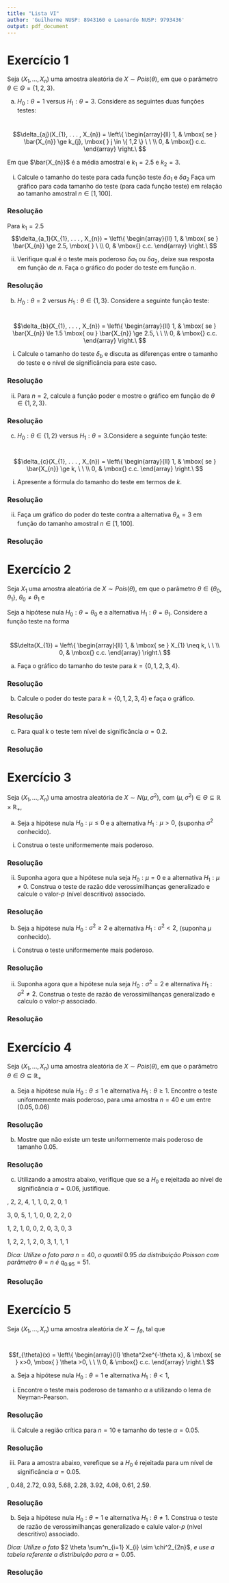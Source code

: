 ```yaml
---
title: "Lista VI"
author: 'Guilherme NUSP: 8943160 e Leonardo NUSP: 9793436'
output: pdf_document
---
```


# Exercício 1

Seja $(X_{1}, . . . , X_{n})$ uma amostra aleatória de $X \sim Pois(\theta)$, em que o parâmetro $\theta \in \Theta = \{ 1, 2, 3\}$.

a) $H_{0} : \theta = 1$ versus $H_{1} : \theta = 3$. Considere as seguintes duas funções testes:

\ $$\delta_{aj}(X_{1}, . . . , X_{n}) = \left\{ \begin{array}{ll}
1, & \mbox{ se } \bar{X_{n}} \ge k_{j}, \mbox{  } j \in \{ 1,2 \} \ \ 
\\
0, & \mbox{} c.c. \end{array} \right.\ $$

Em que $\bar{X_{n}}$ é a média amostral e $k_{1}=2.5$ e $k_{2}=3$.

(i) Calcule o tamanho do teste para cada função teste $\delta{a_1}$ e $\delta{a_2}$  Faça um gráfico para cada tamanho do teste (para cada função teste) em relação ao tamanho amostral $n \in [1, 100]$.

### Resolução

Para $k_{1}=2.5$
\ $$\delta_{a_1}(X_{1}, . . . , X_{n}) = \left\{ \begin{array}{ll}
1, & \mbox{ se } \bar{X_{n}} \ge 2.5, \mbox{  } \ 
\\
0, & \mbox{} c.c. \end{array} \right.\ $$



(ii) Verifique qual é o teste mais poderoso $\delta{a_1}$ ou $\delta{a_2}$, deixe sua resposta em função de $n$. Faça o gráfico do poder do teste em função $n$.

### Resolução

b) $H_{0} : \theta = 2$ versus $H_{1} : \theta \in \{1,3\}$. Considere a seguinte função teste:

\ $$\delta_{b}(X_{1}, . . . , X_{n}) = \left\{ \begin{array}{ll}
1, & \mbox{ se } \bar{X_{n}} \le 1.5 \mbox{ ou } \bar{X_{n}} \ge 2.5,  \ \ 
\\
0, & \mbox{} c.c. \end{array} \right.\ $$

(i) Calcule o tamanho do teste $\delta_{b}$ e discuta as diferenças entre o tamanho do teste e o nível de significância para este caso.

### Resolução

(ii) Para $n = 2$, calcule a função poder e mostre o gráfico em função de $\theta \in \{1, 2, 3\}$.

### Resolução

c) $H_{0} : \theta \in \{1,2\}$ versus $H_{1} : \theta = 3$.Considere a seguinte função teste:

\ $$\delta_{c}(X_{1}, . . . , X_{n}) = \left\{ \begin{array}{ll}
1, & \mbox{ se } \bar{X_{n}} \ge k,  \ \ 
\\
0, & \mbox{} c.c. \end{array} \right.\ $$

(i) Apresente a fórmula do tamanho do teste em termos de $k$.

### Resolução

(ii) Faça um gráfico do poder do teste contra a alternativa $\theta_{A} = 3$ em função do tamanho amostral $n \in[1, 100].$

### Resolução

# Exercício 2

Seja $X_{1}$ uma amostra aleatória de $X \sim Pois(\theta)$, em que o parâmetro $\theta \in \{\theta_{0}, \theta_{1} \}$, $\theta_{0} \neq \theta_{1}$ e

\centering
\begin{tabular}{l|c|c|c|c|c}
$X$ & 0    & 1    & 2    & 3    & 4    \\ \hline
$P_{\theta_{0}}$ & 0.02 & 0.03 & 0.05 & 0.85 & 0.05 \\ 
$P_{\theta_{1}}$ & 0.04 & 0.05 & 0.08 & 0.53 & 0.30
\end{tabular}
\flushleft

Seja a hipótese nula $H_{0} : \theta = \theta_{0}$ e a alternativa $H_{1} : \theta = \theta_{1}$. Considere a função teste na forma

\ $$\delta(X_{1}) = \left\{ \begin{array}{ll}
1, & \mbox{ se } X_{1} \neq k,  \ \ 
\\
0, & \mbox{} c.c. \end{array} \right.\ $$

a) Faça o gráfico do tamanho do teste para $k = \{0,1,2,3,4 \}$.

### Resolução

b) Calcule o poder do teste para $k = \{0,1,2,3,4 \}$ e faça o gráfico.

### Resolução

c) Para qual $k$ o teste tem nível de significância $\alpha = 0.2$.

### Resolução

# Exercício 3

Seja $(X_{1}, . . . , X_{n})$ uma amostra aleatória de $X \sim N(\mu,\sigma^2)$, com $(\mu,\sigma^2) \in \Theta \subseteq \mathbb{R} \times \mathbb{R}_{+}$,

a) Seja a hipótese nula $H_{0} : \mu \le 0$ e a alternativa $H_{1} : \mu > 0$, (suponha $\sigma^2$ conhecido).

(i) Construa o teste uniformemente mais poderoso.
  
### Resolução

(ii) Suponha agora que a hipótese nula seja $H_{0} : \mu = 0$ e a alternativa $H_{1} : \mu \neq 0$. Construa o teste de razão dde verossimilhanças generalizado e calcule o valor-$p$ (nível descritivo) associado.

### Resolução

b) Seja a hipótese nula $H_{0} : \sigma^2 \ge 2$ e alternativa $H_{1} : \sigma^2 < 2$, (suponha $\mu$ conhecido).

(i) Construa o teste uniformemente mais poderoso.

### Resolução

(ii) Suponha agora que a hipótese nula seja $H_{0} : \sigma^2 = 2$ e alternativa $H_{1} : \sigma^2 \neq 2$. Construa o teste de razão de verossimilhanças generalizado e calculo o valor-$p$ associado.

### Resolução

# Exercício 4

Seja $(X_{1}, . . . , X_{n})$ uma amostra aleatória de $X \sim Pois(\theta)$, em que o parâmetro $\theta \in \Theta \subseteq \mathbb{R}_{+}$

a) Seja a hipótese nula $H_{0} : \theta \le 1$ e alternativa $H_{1} : \theta \ge 1$. Encontre o teste uniformemente mais poderoso, para uma amostra $n=40$ e um entre $(0.05, 0.06)$

### Resolução

b) Mostre que não existe um teste uniformemente mais poderoso de tamanho $0.05$.

### Resolução

c) Utilizando a amostra abaixo, verifique que se a $H_{0}$ e rejeitada ao nível de significância $\alpha = 0.06$, justifique.

\centering
0, 2, 2, 4, 1, 1, 0, 2, 0, 1  

3, 0, 5, 1, 1, 0, 0, 2, 2, 0 

1, 2, 1, 0, 0, 2, 0, 3, 0, 3 

1, 2, 2, 1, 2, 0, 3, 1, 1, 1
\flushleft

*Dica: Utilize o fato para* $n=40$, *o quantil* $0.95$ *da distribuição Poisson com parâmetro* $\theta = n$ *é* $q_{0.95}=51$.

### Resolução

# Exercício 5

Seja $(X_{1}, . . . , X_{n})$ uma amostra aleatória de $X \sim f_{\theta}$, tal que

\ $$f_{\theta}(x) = \left\{ \begin{array}{ll}
\theta^2xe^{-\theta x}, & \mbox{ se } x>0, \mbox{ } \theta >0, \ \ 
\\
0, & \mbox{} c.c. \end{array} \right.\ $$

a) Seja a hipótese nula $H_{0} : \theta = 1$ e alternativa $H_{1} : \theta < 1$,

(i) Encontre o teste mais poderoso de tamanho $\alpha$ a utilizando o lema de Neyman-Pearson.

### Resolução

(ii) Calcule a região crítica para $n=10$ e tamanho do teste $\alpha = 0.05$.

### Resolução

(iii) Para a amostra abaixo, verefique se a $H_{0}$ é rejeitada para um nível de significância $\alpha = 0.05$.

\centering
2.59, 0.48, 2.72, 0.93, 5.68, 2.28, 3.92, 4.08, 0.61, 2.59.
\flushleft

### Resolução

b) Seja a hipótese nula $H_{0} : \theta = 1$ e alternativa $H_{1} : \theta \neq 1$. Construa o teste de razão de verossimilhanças generalizado e calule valor-$p$ (nível descritivo) associado.

*Dica: Utilize o fato* $2 \theta \sum^n_{i=1} X_{i} \sim \chi^2_{2n}$, *e use a tabela referente a distribuição para* $\alpha = 0.05$.

### Resolução
